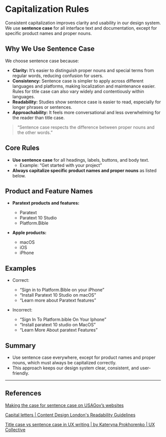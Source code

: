 
<Meta title="Guidelines/Capitalization Rules" />

# Capitalization Rules

Consistent capitalization improves clarity and usability in our design system. We use **sentence case** for all interface text and documentation, except for specific product names and proper nouns.

## Why We Use Sentence Case

We choose sentence case because:

- **Clarity:** It’s easier to distinguish proper nouns and special terms from regular words, reducing confusion for users.
- **Consistency:** Sentence case is simpler to apply across different languages and platforms, making localization and maintenance easier. Rules for title case can also vary widely and contentiously within languages.
- **Readability:** Studies show sentence case is easier to read, especially for longer phrases or sentences.
- **Approachability:** It feels more conversational and less overwhelming for the reader than title case.

> “Sentence case respects the difference between proper nouns and the other words.”

## Core Rules

- **Use sentence case** for all headings, labels, buttons, and body text.
  - Example: “Get started with your project”
- **Always capitalize specific product names and proper nouns** as listed below.

## Product and Feature Names
- **Paratext products and features:**
  - Paratext
  - Paratext 10 Studio
  - Platform.Bible

- **Apple products:**
  - macOS
  - iOS
  - iPhone

## Examples

- Correct:
  - “Sign in to Platform.Bible on your iPhone”
  - “Install Paratext 10 Studio on macOS”
  - “Learn more about Paratext features”

- Incorrect:
  - “Sign In To Platform.bible On Your Iphone”
  - “Install paratext 10 studio on MacOS”
  - “Learn More About paratext Features”

## Summary

- Use sentence case everywhere, except for product names and proper nouns, which must always be capitalized correctly.
- This approach keeps our design system clear, consistent, and user-friendly.

---

## References
[Making the case for sentence case on USAGov’s websites](https://blog.usa.gov/making-the-case-for-sentence-case)

[Capital letters | Content Design London's Readability Guidelines](https://readabilityguidelines.co.uk/grammar-points/capital-letters/)

[Title case vs sentence case in UX writing | by Kateryna Prokhorenko | UX Collective](https://uxdesign.cc/title-case-vs-sentence-case-in-ux-writing-212087192261)
